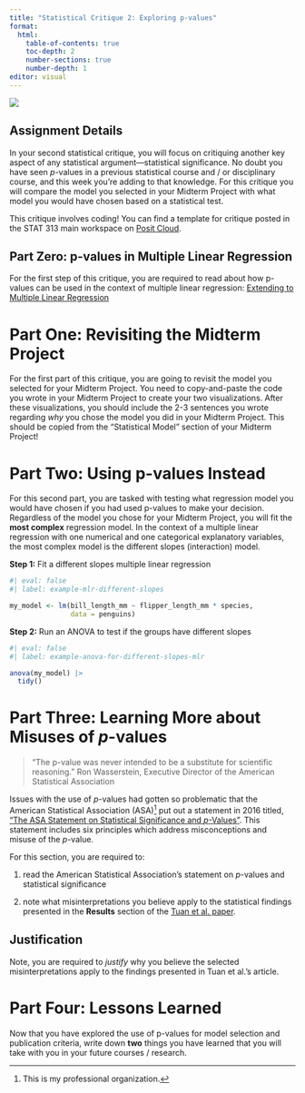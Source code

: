 ```yaml
---
title: "Statistical Critique 2: Exploring p-values"
format: 
  html:
    table-of-contents: true
    toc-depth: 2
    number-sections: true
    number-depth: 1
editor: visual
---
```


![](images/significant.jpeg)

## Assignment Details

In your second statistical critique, you will focus on critiquing another key 
aspect of any statistical argument---statistical significance. No doubt you have
seen $p$-values in a previous statistical course and / or disciplinary course,
and this week you're adding to that knowledge. For this critique you will
compare the model you selected in your Midterm Project with what model you would
have chosen based on a statistical test.

This critique involves coding! You can find a template for critique posted in
the STAT 313 main workspace on [Posit Cloud](https://posit.cloud/).

## Part Zero: p-values in Multiple Linear Regression

For the first step of this critique, you are required to read about how p-values
can be used in the context of multiple linear regression:
[Extending to Multiple Linear Regression](../weeks/chapters/week-8-reading-mlr.qmd "Extending to Multiple Linear Regression")

# Part One: Revisiting the Midterm Project

For the first part of this critique, you are going to revisit the model you
selected for your Midterm Project. You need to copy-and-paste the code you wrote
in your Midterm Project to create your two visualizations. After these
visualizations, you should include the 2-3 sentences you wrote regarding *why*
you chose the model you did in your Midterm Project. This should be copied from
the "Statistical Model" section of your Midterm Project!

# Part Two: Using p-values Instead

For this second part, you are tasked with testing what regression model you
would have chosen if you had used p-values to make your decision. Regardless of
the model you chose for your Midterm Project, you will fit the **most complex**
regression model. In the context of a multiple linear regression with one 
numerical and one categorical explanatory variables, the most complex model is
the different slopes (interaction) model.

**Step 1:** Fit a different slopes multiple linear regression

```r
#| eval: false
#| label: example-mlr-different-slopes

my_model <- lm(bill_length_mm ~ flipper_length_mm * species, 
               data = penguins)
```

**Step 2:** Run an ANOVA to test if the groups have different slopes

```r
#| eval: false
#| label: example-anova-for-different-slopes-mlr

anova(my_model) |> 
  tidy()
```

# Part Three: Learning More about Misuses of $p$-values

> "The p-value was never intended to be a substitute for scientific reasoning." Ron Wasserstein, Executive Director of the American Statistical Association

Issues with the use of $p$-values had gotten so problematic that the American 
Statistical Association (ASA)[^1] put out a statement in 2016 titled, ["The ASA Statement on Statistical Significance and $p$-Values"](https://www.amstat.org/asa/files/pdfs/P-ValueStatement.pdf). 
This statement includes six principles which address misconceptions and misuse
of the $p$-value.

[^1]: This is my professional organization.

<!-- > "Over time it appears the p-value has become a gatekeeper for whether work is publishable. This apparent editorial bias leads to the 'file-drawer effect,' in which research with statistically significant outcomes are much more likely to get published, while other work that might well be just as important scientifically is never seen in print. It also leads to practices called by such names as 'p-hacking' and 'data dredging' that emphasize the search for small p-values over other statistical and scientific reasoning." -->
<!-- > -->
<!-- > Jessica Utts, President of the American Statistical Association -->

<!-- In March of 2019, Valentin Amrhein, Sander Greenland, Blake McShane and more -->
<!-- than 800 signatories published an article in Nature [calling for an end to "statistical significance"](https://www.nature.com/articles/d41586-019-00857-9). The article -->
<!-- details how, on top of the many common misunderstandings about hypothesis -->
<!-- testing and $p$-values, there is an incentive for researchers to "cherry pick" -->
<!-- only the results that are "statistically significant" while dismissing those -->
<!-- that aren't. There are two problems with this system: -->

<!-- 1.  It incentivizes researchers to do whatever it takes to obtain "significant" -->
<!-- p-values, even through dishonest means. -->
<!-- 2.  It dismisses the importance of results where no "significant" effects are -->
<!-- found. -->

For this section, you are required to:

1.  read the American Statistical Association's statement on $p$-values and
statistical significance

2.  note what misinterpretations you believe apply to the statistical findings
presented in the **Results** section of the [Tuan et al. paper](https://cpslo-my.sharepoint.com/:b:/g/personal/atheobol_calpoly_edu/EXujE_m4Z4ZAhAVhPxIAmZoB2F4e-nTl4Cfruxjs1IU6HA).

::: callout-tip
# Justification

Note, you are required to *justify* why you believe the selected
misinterpretations apply to the findings presented in Tuan et al.'s article.
:::

# Part Four: Lessons Learned

Now that you have explored the use of p-values for model selection and
publication criteria, write down **two** things you have learned that you will
take with you in your future courses / research.
